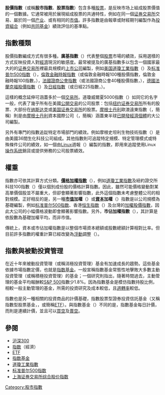 {{NoteTA
|G1=IT
|G2=Economics
|1=zh-cn:发达; zh-hk:發達; zh-sg:先进; zh-tw:已開發;
|2=zh-cn:摩根斯坦利; zh-sg:摩根斯坦利; zh-hk:摩根士丹利; zh-mo:摩根士丹利; zh-tw:摩根士丹利;
}}
'''股價指數'''（或稱'''股市指數'''、'''股票指數'''）包含多種[[股票|股票]]，是反映市场上組成股票價值的一個數據。它通常被用於展現組成股票的共通特性，例如在同一個[[证券交易所|证券交易所]]交易、屬於同一個[[产业|产业]]、或有相同的[[市值|市值]]。許多指數是由報章或財經期刊編製作為[[投資組合|投資組合]]（例如[[共同基金|共同基金]]）績效評估的基準點。

== 指數種類 ==
股價指數編成方式有很多種。'''廣基指數'''（{{lang|en|broad-base index}}）代表整個[[股票|股票]]市場的績效，採用選樣的方式反映投資人對[[經濟|經濟]]現況的敏感度。最常被提及的廣基指數多以包含一個國家最大的的[[证券交易所|证券交易所]]裡最具規模的[[上市公司|上市公司]]編製，例如[[美国|美国]][[道琼斯工业平均指数|道瓊工業指數]]（{{lang|en|Dow Jones Industrial Average}}）及[[标准普尔500指数|标准普尔500指数]]（{{lang|en|S&P 500 Index}}），[[富时100指数|倫敦金融時報指數]]（或倫敦金融時報100種股價指數，倫敦金融時報100指數，{{lang|en|the British FTSE 100}}），[[法國證商公會指數|法國證商公會指數]]（或法國證商公會40種股價指數，{{lang|en|the French CAC 40}}），[[德國法蘭克福股價指數|德國法蘭克福股價指數]]（{{lang|en|the German DAX}}）及[[日经平均指数|日經指數]]（或日經225指數，{{lang|en|Nikkei 225}}）。

這樣的概念延伸可涵蓋多於一個[[交易所|交易所]]。道瓊威爾夏5000指數（{{lang|en|Dow Jones Wilshire 5000 Total Stock Market Index}}）如同它的名字一般，代表了幾乎所有在美國[[公開交易|公開交易]]的公司股票：包括[[纽约证券交易所|纽约证券交易所]]所有的股票、大部份在[[纳斯达克|纳斯达克]]或[[美国证券交易所|美国证券交易所]]的股票。[[摩根士丹利|摩根士丹利]]歐澳遠東指數（{{lang|en|The Europe, Australia, and Far East Index}}，簡稱{{lang|en|EAFE}}）則是由[[摩根士丹利|摩根士丹利]]資本國際公司（{{lang|en|Morgan Stanley Capital International}}，簡稱{{lang|en|MSCI}}）涵蓋東半球[[已開發國家|已開發經濟個體]]的大公司編製。

另外有專門的指數追踨特定市場部門的績效。例如摩根史坦利生物技術指數（{{lang|en|Morgan Stanley Biotech Index}}）是由美國36間生化科技公司組成。其他指數則可追蹤特定規模、特定管理模式或特殊條件公司的績效，如一個由[[Linux|Linux]]週報（{{lang|en|Linux Weekly News}}）編製的指數，即用來追蹤使用Linux[[操作系统|操作系统]]銷貨或提供勞務的公司股票績效。

== 權重 ==
指數亦可依其計算方式分類。'''[[價格加權指數|價格加權指數]]'''（{{lang|en|Price-weighted index}}），例如[[道琼斯工业平均指数|道瓊工業指數]]及紐約證交所科技100指數（{{lang|en|NYSE ARCA Tech 100 Index}}）僅以個別成份股的價格計算指數。因此，雖然可能價格變動對某高單價個股並不屬重大，但卻會顯著影響指數，此外這個指數未考慮整體公司的相對規模。正好相反的是，另一種'''[[市值|市值]]加權'''（{{lang|en|market-value weighted}}）或'''[[資本|資本]]加權'''（{{lang|en|capitalization-weighted}}）指數是以公司規模為基礎編製，例如[[标准普尔500指数|标准普尔500指数]]、香港[[恒生指数|恒生指数]]（{{lang|en|Hang Seng Index}}）及台灣的[[加權股價指數|加權股價指數]]，因此大公司的小幅價格波動即會顯著影響指數。另外，'''市佔加權指數'''（{{lang|en|market-share weighted index}}），其計算是依股數為基礎加權平均，而非市值。

傳統上，資本或市佔加權指數是以整個市場資本總額或股數總額計算相對比率。但目前許多指數的權重計算已經改變為[[浮動|浮動]]調整（{{lang|en|float-adjusted weighting}}）。

== 指數與被動投資管理 ==
在近十年來被動投資管理（或稱消極投資管理）基金有加速成長的趨勢。這些基金依據市場指數定價，也就是[[指数基金|指数基金]]。一般宣稱指數基金常態性地擊敗大多數主動投資管理（或稱積極投資管理）的基金；一個研究則指出，隨著時間過去，主動管理的基金平均報酬較[[S&P_500|S&P 500]]指數少1.8%。因為指數基金是模仿指數持股比例，相較一般主動管理的基金，所需的投資研究及成本較低，且[[周轉頻率|週轉率]]較低。

指數也是另一種相關的投資商品的計價基礎，指數股票型證券投資信託基金（又稱指數型股票基金，{{lang|en|the exchange-traded fund}}，或簡稱[[指數股票型基金|ETF]]）。與指數基金（{{lang|en|index fund}}）不同的是，指數基金每日計價，而{{lang|en|ETF}}則是連續計價，並且可以[[多头|買空]]及[[空头|賣空]]。

== 參閱 ==
* [[沪深300|沪深300]]
* [[指数|指数]]（經濟）
* [[指數股票型基金|ETF]]
* [[指数基金|指数基金]]
* [[道琼斯工业平均指数|道瓊工業指數]]
* [[标准普尔500指数|标准普尔500指数]]
* [[上海证券交易所综合股价指数|上海证券交易所综合股价指数]]

[[Category:股市指數|Category:股市指數]]